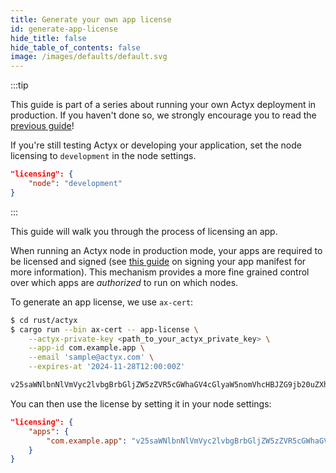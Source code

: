 ```yaml
---
title: Generate your own app license
id: generate-app-license
hide_title: false
hide_table_of_contents: false
image: /images/defaults/default.svg
---
```


:::tip

This guide is part of a series about running your own Actyx deployment in production.
If you haven't done so, we strongly encourage you to read the [previous guide](./authenticate-with-app-manifest)!

If you're still testing Actyx or developing your application, set the node licensing
to `development` in the node settings.

```json
"licensing": {
    "node": "development"
}
```

:::

This guide will walk you through the process of licensing an app.

When running an Actyx node in production mode, your apps are required to be licensed and signed (see [this guide](./sign-app-manifest) on signing your app manifest for more information).
This mechanism provides a more fine grained control over which apps are _authorized_ to run on which nodes.

To generate an app license, we use `ax-cert`:

```bash
$ cd rust/actyx
$ cargo run --bin ax-cert -- app-license \
    --actyx-private-key <path_to_your_actyx_private_key> \
    --app-id com.example.app \
    --email 'sample@actyx.com' \
    --expires-at '2024-11-28T12:00:00Z'

v25saWNlbnNlVmVyc2lvbgBrbGljZW5zZVR5cGWhaGV4cGlyaW5nomVhcHBJZG9jb20uZXhhbXBsZS5hcHBpZXhwaXJlc0F0dDIwMjQtMTEtMjhUMTI6MDA6MDBaaWNyZWF0ZWRBdHgbMjAyMy0wOS0yMlQxMzowMTowOS43Njg0ODNaaXNpZ25hdHVyZXhYdEJFK2FIalhmMDdBaG9mVXMwMFdIcjBDZDJiaFBJbmRSY0x0OU5oYk9VN3hpWGFvMENrY0MzU000MEtSRytMcmhtWDhXdlhUdGJuTzB3QzZESWNYQmc9PWlyZXF1ZXN0ZXKhZWVtYWlscHNhbXBsZUBhY3R5eC5jb23/
```

You can then use the license by setting it in your node settings:

```json
"licensing": {
    "apps": {
        "com.example.app": "v25saWNlbnNlVmVyc2lvbgBrbGljZW5zZVR5cGWhaGV4cGlyaW5nomVhcHBJZG9jb20uZXhhbXBsZS5hcHBpZXhwaXJlc0F0dDIwMjQtMTEtMjhUMTI6MDA6MDBaaWNyZWF0ZWRBdHgbMjAyMy0wOS0yMlQxMzowMTowOS43Njg0ODNaaXNpZ25hdHVyZXhYdEJFK2FIalhmMDdBaG9mVXMwMFdIcjBDZDJiaFBJbmRSY0x0OU5oYk9VN3hpWGFvMENrY0MzU000MEtSRytMcmhtWDhXdlhUdGJuTzB3QzZESWNYQmc9PWlyZXF1ZXN0ZXKhZWVtYWlscHNhbXBsZUBhY3R5eC5jb23"
    }
}
```
